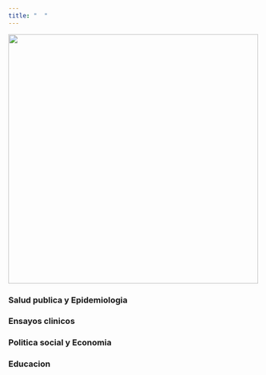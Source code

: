 ```yaml
---
title: "  "
---
```

![](img/banner001.png){width='500px'}


### Salud publica y Epidemiologia

### Ensayos clinicos

### Politica social y Economia

### Educacion
